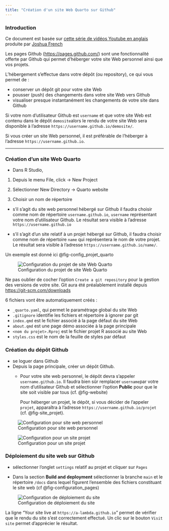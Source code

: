 ```yaml
---
title: "Création d'un site Web Quarto sur Github"
---
```


### Introduction

Ce document est basée sur [cette série de vidéos Youtube en anglais](https://www.youtube.com/playlist?list=PLkrJrLs7xfbXcEKhTCKRSr2VXH4yiBeXo) produite par [Joshua French](https://jfrench.github.io/)

Les pages Github (<https://pages.github.com/>) sont une fonctionnalité offerte par Github qui permet d'héberger votre site Web personnel ainsi que vos projets.

L'hébergement s'effectue dans votre dépôt (ou repository), ce qui vous permet de :

-   conserver un dépôt git pour votre site Web
-   pousser (push) des changements dans votre site Web vers Github
-   visualiser presque instantanément les changements de votre site dans Github

Si votre nom d'utilisateur Github est `username` et que votre site Web est contenu dans le dépôt `demosite`alors le rendu de votre site Web sera disponible à l'adresse `https://username.github.io/demosite/`.

Si vous créer un site Web personnel, il est préférable de l'héberger à l'adresse `https://username.github.io`.

------------------------------------------------------------------------

### Création d'un site Web Quarto

- Dans R Studio,

1. Depuis le menu File, click -> New Project

2. Sélectionner New Directory -> Quarto website

3. Choisir un nom de répertoire

  - s'il s'agit du site web personnel hébergé sur Github il faudra choisir comme nom de répertoire `username.github.io`, `username` représentant votre nom d'utilisateur Github.
  Le résultat sera visible à l'adresse `https://username.github.io`
  
  - s'il s'agit d'un site relatif à un projet hébergé sur Github, il faudra choisir comme nom de répertoire `name` qui représentera le nom de votre projet.
  Le résultat sera visible à l'adresse `https://username.github.io/name/`.
  
Un exemple est donné ici @fig-config_projet_quarto

![Configuration du projet de site Web Quarto](images/0_create-quarto-website.PNG){#fig-config_projet_quarto}

::: {.callout-note}

Ne pas oublier de cocher l'option `Create a git repository` pour la gestion des versions de votre site. Git aura été préalablement installé depuis [https://git-scm.com/downloads](https://git-scm.com/downloads)

:::

6 fichiers vont être automatiquement créés :

- `_quarto.yaml`, qui permet le paramétrage global du site Web
- `.gitignore` identifie les fichiers et répertoire à ignorer par git
- `index.qmd` est le fichier associé à la page défaut du site Web
- `about.qmd` est une page démo associée à la page principale
- `<nom du projet>.Rproj` est le fichier projet R associé au site Web
- `styles.css` est le nom de la feuille de styles par défaut


### Création du dépôt Github

- se loguer dans Github
- Depuis la page principale, créer un dépôt Github.
  - Pour votre site web personnel, le dépôt devra s'appeler `username.github.io`. Il faudra bien sûr remplacer `username`par votre nom d'utilisateur Github et sélectionner l'option **Public** pour que le site soit visible par tous (cf. @fig-website)
  
    Pour héberger un projet, le dépôt, si vous décider de l'appeler `projet`, apparaîtra à l'adresse `https://username.github.io/projet` (cf. @fig-site_projet).

::: {layout-ncol=2}

![Configuration pour site web personnel](images/1_create-personal-website.PNG){#fig-website} 

![Configuration pour un site projet](images/2_create-project-site.PNG){#fig-site_projet}

:::

### Déploiement du site web sur Github

- sélectionner l'onglet `settings` relatif au projet et cliquer sur `Pages`

- Dans la section **Build and deployment** sélectionner la branche `main` et le répertoire `/docs` dans lequel figurent l'ensemble des fichiers constituant le site web (cf @fig-configuration_pages)

![Configuration de déploiement du site](images/3_repository-settings-pages.PNG){#fig-configuration_pages} 

La ligne "Your site live at `https://a-lambda.github.io`" permet de vérifier que le rendu du site s'est correctement effectué. Un clic sur le bouton `Visit site` permet d'apprécier le résultat.

